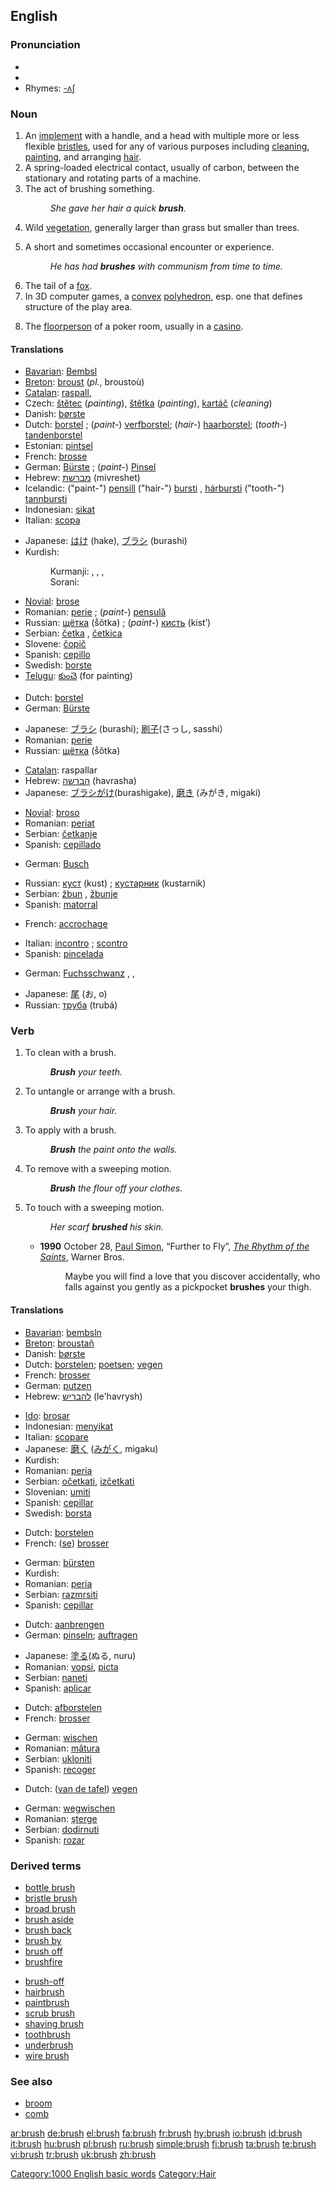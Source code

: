 ==English==

===Pronunciation===
*{{IPA|/bɹʌʃ/}}
*{{audio|en-us-brush.ogg|Audio (US)}}
*Rhymes: [[Rhymes:English:-ʌʃ|-ʌʃ]]

===Noun===
{{en-noun|es}}

# An [[implement]] with a handle, and a head with multiple more or less flexible [[bristle]]s, used for any of various purposes including [[clean]]ing, [[paint]]ing, and arranging [[hair]].
# A spring-loaded electrical contact, usually of carbon, between the stationary and rotating parts of a machine.
# The act of brushing something.
#: ''She gave her hair a quick '''brush'''.''
# {{uncountable}} Wild [[vegetation]], generally larger than grass but smaller than trees.
# A short and sometimes occasional encounter or experience.
#: ''He has had '''brushes''' with communism from time to time.''
# The tail of a [[fox]].
# In 3D computer games, a [[convex]] [[polyhedron]], esp. one that defines structure of the play area.
# {{context|poker|slang}} The [[floorperson]] of a poker room, usually in a [[casino]].

====Translations====
{{trans-top|an implement with handle}}
*[[Bavarian]]: [[Bembsl]] {{m}}
*[[Breton]]: [[broust]] {{m}} (''pl.'', broustoù)
*[[Catalan]]: [[raspall]], {{m}}
*Czech: [[štětec]] {{m}} (''painting''), [[štětka]] {{f}} (''painting''), [[kartáč]] {{m}} (''cleaning'')
*Danish: [[børste]] {{c}}
*Dutch: [[borstel]] {{m}}; (''paint-'') [[verfborstel]]; (''hair-'') [[haarborstel]]; (''tooth-'') [[tandenborstel]]
*Estonian: [[pintsel]]
*French: [[brosse]] {{f}}
*German: [[Bürste]] {{f}}; (''paint-'') [[Pinsel]] {{m}}
*Hebrew: [[מברשת]] (mivreshet) {{f}}
*Icelandic: ("paint-") [[pensill]] {{m}} ("hair-") [[bursti]] {{m}}, [[hárbursti]] {{m}} ("tooth-") [[tannbursti]] {{m}}
*Indonesian: [[sikat]]
*Italian: [[scopa]] {{f}}
{{trans-mid}}
*Japanese: [[はけ]] (hake), [[ブラシ]] (burashi)
*Kurdish: 
*:Kurmanji: {{t|ku|firçe}} {{f}}, {{t|ku|havlêk}} {{f}}, {{t|ku|rînek}} {{f}}, 
*:Sorani: {{t|ku|فرچه‌|sc=KUchar|tr=fircha}}
*[[Novial]]: [[brose]]
*Romanian: [[perie]] {{f}}; (''paint-'') [[pensulă]] {{f}}
*Russian: [[щётка]] (ṧǒtka) {{f}}; (''paint-'') [[кисть]] (kistʹ) {{f}}
*Serbian: [[četka]] {{f}}, [[četkica]] {{f}}
*Slovene: [[čopič]] {{m}}
*Spanish: [[cepillo]] {{m}}
*Swedish: [[borste]] {{c}}
*[[Telugu]]: [[కుంచె]] (for painting)
{{trans-bottom}}

{{trans-top|electrical contact}}
*Dutch: [[borstel]] {{m}}
*German: [[Bürste]] {{f}}
{{trans-mid}}
*Japanese: [[ブラシ]] (burashi); [[刷子]](さっし, sasshi）
*Romanian: [[perie]] {{f}}
*Russian: [[щётка]] (ṧǒtka) {{f}}
{{trans-bottom}}

{{trans-top|act of brushing}}
*[[Catalan]]: raspallar
*Hebrew: [[הברשה]] (havrasha) {{f}}
*Japanese: [[ブラシがけ]](burashigake), [[磨き]] (みがき, migaki)
{{trans-mid}}
*[[Novial]]: [[broso]]
*Romanian: [[periat]] {{n}}
*Serbian: [[četkanje]]
*Spanish: [[cepillado]] {{m}}
{{trans-bottom}}

{{trans-top|wild vegetation}}
*German: [[Busch]] {{n}}
{{trans-mid}}
*Russian: [[куст]] (kust) {{m}}; [[кустарник]] (kustarnik) {{m}}
*Serbian: [[žbun]] {{m}}, [[žbunje]] {{n}}
*Spanish: [[matorral]] {{m}}
{{trans-bottom}}

{{trans-top|short experience}}
*French: [[accrochage]] {{m}}
{{trans-mid}}
*Italian: [[incontro]] {{m}}; [[scontro]] {{m}}
*Spanish: [[pincelada]] {{f}}
{{trans-bottom}}

{{trans-top|fox tail}}
*German: [[Fuchsschwanz]] {{m}}, {{t|de|Lunte}}, {{t+|de|Standarte}}
{{trans-mid}}
*Japanese: [[尾]] (お, o)
*Russian: [[труба]] (trubá) {{f}}
{{trans-bottom}}

===Verb===
{{en-verb|brushes|brushing|brushed}}

# To clean with a brush.
#: '''''Brush''' your teeth.''
# To untangle or arrange with a brush.
#: '''''Brush''' your hair.''
# To apply with a brush.
#: '''''Brush''' the paint onto the walls.''
# To remove with a sweeping motion.
#: '''''Brush''' the flour off your clothes.''
# To touch with a sweeping motion.
#: ''Her scarf '''brushed''' his skin.''
#*'''1990''' October 28, [[w:Paul Simon|Paul Simon]], “Further to Fly”, ''[[w:The Rhythm of the Saints|The Rhythm of the Saints]]'', Warner Bros.
#*: Maybe you will find a love that you discover accidentally, who falls against you gently as a pickpocket '''brushes''' your thigh.

====Translations====
{{trans-top|to clean (with a brush)}}
*[[Bavarian]]: [[bembsln]]
*[[Breton]]: [[broustañ]]
*Danish: [[børste]]
*Dutch: [[borstelen]]; [[poetsen]]; [[vegen]]
*French: [[brosser]]
*German: [[putzen]]
*Hebrew: [[להבריש]] (le'havrysh)
{{trans-mid}}
*[[Ido]]: [[brosar]]
*Indonesian: [[sikat|menyikat]]
*Italian: [[scopare]]
*Japanese: [[磨く]] ([[みがく]], migaku)
*Kurdish: {{KUchar|[[فرچه‌ کردن]]}}
*Romanian: [[peria]]
*Serbian: [[očetkati]], [[izčetkati]]
*Slovenian: [[umiti]]
*Spanish: [[cepillar]]
*Swedish: [[borsta]]
{{trans-bottom}}

{{trans-top|to untangle/arrange}}
*Dutch: [[borstelen]]
*French: ([[se brosser|se]]) [[se brosser|brosser]]
{{trans-mid}}
*German: [[bürsten]]
*Kurdish: {{KUchar|[[شانه‌ کردن]]}}
*Romanian: [[peria]]
*Serbian: [[razmrsiti]]
*Spanish: [[cepillar]]
{{trans-bottom}}

{{trans-top|to apply}}
*Dutch: [[aanbrengen]]
*German: [[pinseln]]; [[auftragen]]
{{trans-mid}}
*Japanese: [[塗る]](ぬる, nuru)
*Romanian: [[vopsi]], [[picta]]
*Serbian: [[naneti]]
*Spanish: [[aplicar]]
{{trans-bottom}}

{{trans-top|to remove}}
*Dutch: [[afborstelen]]
*French: [[brosser]]
{{trans-mid}}
*German: [[wischen]]
*Romanian: [[mătura]]
*Serbian: [[ukloniti]]
*Spanish: [[recoger]]
{{trans-bottom}}

{{trans-top|to touch}}
*Dutch: ([[van de tafel vegen|van de tafel]]) [[vegen]]
{{trans-mid}}
*German: [[wegwischen]]
*Romanian: [[şterge]]
*Serbian: [[dodirnuti]]
*Spanish: [[rozar]]
{{trans-bottom}}

===Derived terms===
{{top2}}
*[[bottle brush]]
*[[bristle brush]]
*[[broad brush]]
*[[brush aside]]
*[[brush back]]
*[[brush by]]
*[[brush off]]
*[[brushfire]]
{{mid2}}
*[[brush-off]]
*[[hairbrush]]
*[[paintbrush]]
*[[scrub brush]]
*[[shaving brush]]
*[[toothbrush]]
*[[underbrush]]
*[[wire brush]]
{{bottom2}}

===See also===
*[[broom]]
*[[comb]]

[[Category:1000 English basic words]]
[[Category:Hair]]

[[ar:brush]]
[[de:brush]]
[[el:brush]]
[[fa:brush]]
[[fr:brush]]
[[hy:brush]]
[[io:brush]]
[[id:brush]]
[[it:brush]]
[[hu:brush]]
[[pl:brush]]
[[ru:brush]]
[[simple:brush]]
[[fi:brush]]
[[ta:brush]]
[[te:brush]]
[[vi:brush]]
[[tr:brush]]
[[uk:brush]]
[[zh:brush]]